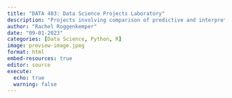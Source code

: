 ```yaml
---
title: "DATA 403: Data Science Projects Laboratory"
description: "Projects involving comparison of predictive and interpretable regression models, implementing linear classifiers with gradient descent, implementing neural networks from scratch, and deep learning."
author: "Rachel Roggenkemper"
date: "09-01-2023"
categories: [Data Science, Python, R]
image: preview-image.jpeg
format: html
embed-resources: true
editor: source
execute: 
  echo: true
  warning: false
---
```

